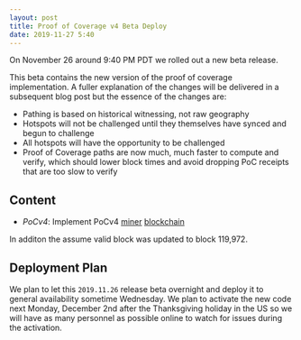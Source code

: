```yaml
---
layout: post
title: Proof of Coverage v4 Beta Deploy
date: 2019-11-27 5:40
---
```


On November 26 around 9:40 PM PDT we rolled out a new beta release.

<!--truncate-->

This beta contains the new version of the proof of coverage implementation. A fuller explanation of
the changes will be delivered in a subsequent blog post but the essence of the changes are:

- Pathing is based on historical witnessing, not raw geography
- Hotspots will not be challenged until they themselves have synced and begun to challenge
- All hotspots will have the opportunity to be challenged
- Proof of Coverage paths are now much, much faster to compute and verify, which should lower block
  times and avoid dropping PoC receipts that are too slow to verify

## Content

- _PoCv4_: Implement PoCv4 [miner](https://github.com/helium/miner/pull/254)
  [blockchain](https://github.com/helium/blockchain-core/pull/257)

In additon the assume valid block was updated to block 119,972.

## Deployment Plan

We plan to let this `2019.11.26` release beta overnight and deploy it to general availability
sometime Wednesday. We plan to activate the new code next Monday, December 2nd after the
Thanksgiving holiday in the US so we will have as many personnel as possible online to watch for
issues during the activation.
